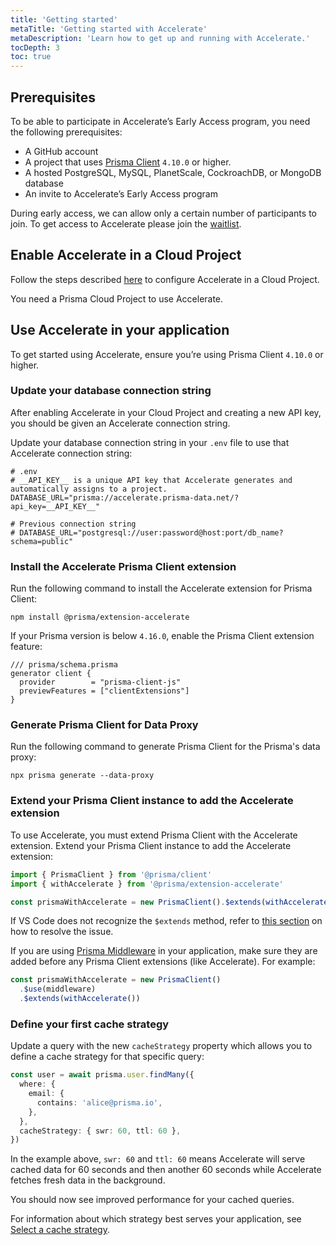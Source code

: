 ```yaml
---
title: 'Getting started'
metaTitle: 'Getting started with Accelerate'
metaDescription: 'Learn how to get up and running with Accelerate.'
tocDepth: 3
toc: true
---
```


<TopBlock>

</TopBlock>

## Prerequisites

To be able to participate in Accelerate’s Early Access program, you need the following prerequisites:

- A GitHub account
- A project that uses [Prisma Client](/docs/concepts/components/prisma-client) `4.10.0` or higher.
- A hosted PostgreSQL, MySQL, PlanetScale, CockroachDB, or MongoDB database
- An invite to Accelerate’s Early Access program

<Admonition type="info">

During early access, we can allow only a certain number of participants to join. To get access to Accelerate please join the [waitlist](https://prisma-data.typeform.com/to/WwPDKEQ5?typeform-source=prisma103696.typeform.com).

</Admonition>

## Enable Accelerate in a Cloud Project

Follow the steps described [here](/data-platform/cloud-projects/platform/projects#configure-accelerate) to configure Accelerate in a Cloud Project.

<Admonition type="info">

You need a Prisma Cloud Project to use Accelerate.

</Admonition>

## Use Accelerate in your application

To get started using Accelerate, ensure you’re using Prisma Client `4.10.0` or higher.

### Update your database connection string

After enabling Accelerate in your Cloud Project and creating a new API key, you should be given an Accelerate connection string.

Update your database connection string in your `.env` file to use that Accelerate connection string:

<!-- Is it true that Accelerate generates and assigns an API key automatically? -->

```shell
# .env
# __API_KEY__ is a unique API key that Accelerate generates and automatically assigns to a project.
DATABASE_URL="prisma://accelerate.prisma-data.net/?api_key=__API_KEY__"

# Previous connection string
# DATABASE_URL="postgresql://user:password@host:port/db_name?schema=public"
```

### Install the Accelerate Prisma Client extension

Run the following command to install the Accelerate extension for Prisma Client:

```shell
npm install @prisma/extension-accelerate
```

If your Prisma version is below `4.16.0`, enable the Prisma Client extension feature:

```prisma
/// prisma/schema.prisma
generator client {
  provider        = "prisma-client-js"
  previewFeatures = ["clientExtensions"]
}
```

### Generate Prisma Client for Data Proxy

Run the following command to generate Prisma Client for the Prisma's data proxy:

```shell
npx prisma generate --data-proxy
```

### Extend your Prisma Client instance to add the Accelerate extension

To use Accelerate, you must extend Prisma Client with the Accelerate extension.
Extend your Prisma Client instance to add the Accelerate extension:

```ts
import { PrismaClient } from '@prisma/client'
import { withAccelerate } from '@prisma/extension-accelerate'

const prismaWithAccelerate = new PrismaClient().$extends(withAccelerate())
```

If VS Code does not recognize the `$extends` method, refer to [this section](/data-platform/accelerate/faq#vs-code-does-not-recognize-the-extends-method) on how to resolve the issue.

<Admonition type="info">

If you are using [Prisma Middleware](/docs/concepts/components/prisma-client/middleware) in your application, make sure they are added before any Prisma Client extensions (like Accelerate). For example:

```ts
const prismaWithAccelerate = new PrismaClient()
  .$use(middleware)
  .$extends(withAccelerate())
```

</Admonition>

### Define your first cache strategy

Update a query with the new `cacheStrategy` property which allows you to define a cache strategy for that specific query:

```ts
const user = await prisma.user.findMany({
  where: {
    email: {
      contains: 'alice@prisma.io',
    },
  },
  cacheStrategy: { swr: 60, ttl: 60 },
})
```

In the example above, `swr: 60` and `ttl: 60` means Accelerate will serve cached data for 60 seconds and then another 60 seconds while Accelerate fetches fresh data in the background.

You should now see improved performance for your cached queries.

<Admonition type="info">

For information about which strategy best serves your application, see [Select a cache strategy](https://www.notion.so/36960c5683cd4ff598b4fb64f7b5a64c#565c30792ea5487683961a6b27780a59).

</Admonition>

<!-- Left out info about `withAccelerateInfo()` as it is not needed to "get started" and is described in the API reference documentation -->
